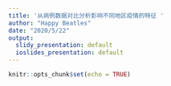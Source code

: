 ```yaml
---
title: '从病例数据对比分析影响不同地区疫情的特征 '
author: "Happy Beatles"
date: "2020/5/22"
output:
  slidy_presentation: default
  ioslides_presentation: default
---
```


```r
knitr::opts_chunk$set(echo = TRUE)
```
